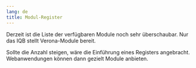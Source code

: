 ```yaml
---
lang: de
title: Modul-Register
---
```


Derzeit ist die Liste der verfügbaren Module noch sehr überschaubar. Nur das IQB stellt Verona-Module bereit.

Sollte die Anzahl steigen, wäre die Einführung eines Registers angebracht. Webanwendungen können dann gezielt Module anbieten.
